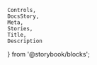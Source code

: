     Controls,
    DocsStory,
    Meta,
    Stories,
    Title,
    Description
} from '@storybook/blocks';

<Meta of={anchorButtonStories} />

<Title of={anchorButtonStories} />

An anchor button is a component with the visual appearance of a button, but it navigates like an anchor/link when pressed.

<DocsStory of={anchorButtonStories.outlineAnchorButton} expanded={false} />
<Controls of={anchorButtonStories.outlineAnchorButton} />

{/* ## Appearances */}

{/* ## Appearance Variants */}

{/* ## Usage */}

{/* ## Examples */}

## Target Configuration

<TargetDocs />

## Accessibility

<ContentHiddenDocs buttonElement="nimble-anchor-button" />

## Resources
